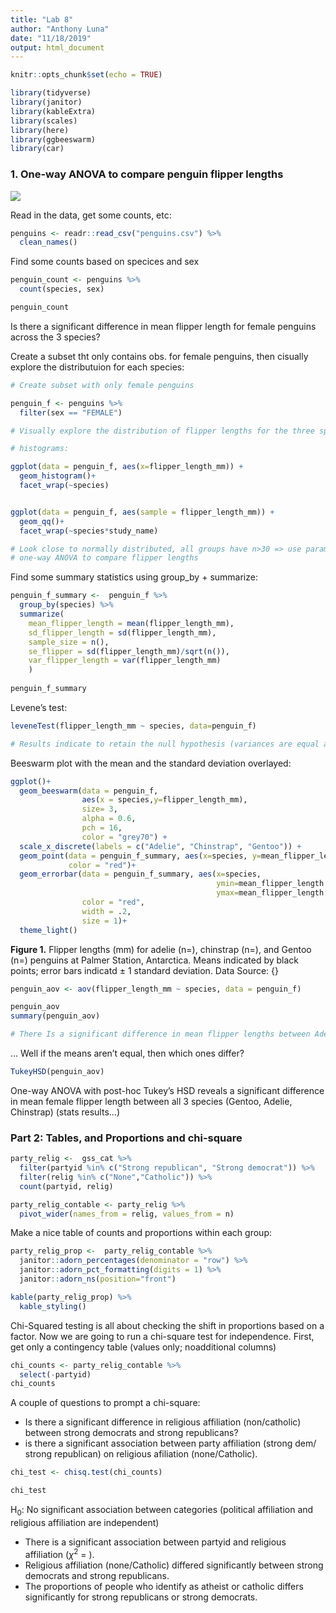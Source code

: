 ```yaml
---
title: "Lab 8"
author: "Anthony Luna"
date: "11/18/2019"
output: html_document
---
```


```r
knitr::opts_chunk$set(echo = TRUE)
```
```r
library(tidyverse)
library(janitor)
library(kableExtra)
library(scales)
library(here)
library(ggbeeswarm)
library(car)
```

### 1. One-way ANOVA to compare penguin flipper lengths

![](penguin-heights.jpg)

Read in the data, get some counts, etc:

```r
penguins <- readr::read_csv("penguins.csv") %>% 
  clean_names()
```

Find some counts based on specices and sex

```r
penguin_count <- penguins %>% 
  count(species, sex)

penguin_count
```

Is there a significant difference in mean flipper length for female penguins across the 3 species?


Create a subset tht only contains obs. for female penguins, then cisually explore the distributuion for each species:

```r
# Create subset with only female penguins

penguin_f <- penguins %>% 
  filter(sex == "FEMALE")

# Visually explore the distribution of flipper lengths for the three species:

# histograms:

ggplot(data = penguin_f, aes(x=flipper_length_mm)) +
  geom_histogram()+
  facet_wrap(~species)


ggplot(data = penguin_f, aes(sample = flipper_length_mm)) + 
  geom_qq()+
  facet_wrap(~species*study_name)

# Look close to normally distributed, all groups have n>30 => use parametric
# one-way ANOVA to compare flipper lengths


```

Find some summary statistics using group_by + summarize:

```r
penguin_f_summary <-  penguin_f %>% 
  group_by(species) %>% 
  summarize(
    mean_flipper_length = mean(flipper_length_mm),
    sd_flipper_length = sd(flipper_length_mm),
    sample_size = n(),
    se_flipper = sd(flipper_length_mm)/sqrt(n()),
    var_flipper_length = var(flipper_length_mm)
    )
    
penguin_f_summary
```

Levene's test:

```r
leveneTest(flipper_length_mm ~ species, data=penguin_f)

# Results indicate to retain the null hypothesis (variances are equal across groups)
```

Beeswarm plot with the mean and the standard deviation overlayed:

```r

ggplot()+
  geom_beeswarm(data = penguin_f,
                aes(x = species,y=flipper_length_mm),
                size= 3,
                alpha = 0.6,
                pch = 16,
                color = "grey70") +
  scale_x_discrete(labels = c("Adelie", "Chinstrap", "Gentoo")) +
  geom_point(data = penguin_f_summary, aes(x=species, y=mean_flipper_length),
             color = "red")+
  geom_errorbar(data = penguin_f_summary, aes(x=species,
                                              ymin=mean_flipper_length - sd_flipper_length,
                                              ymax=mean_flipper_length + sd_flipper_length), 
                color = "red", 
                width = .2, 
                size = 1)+
  theme_light()
```

**Figure 1.** Flipper lengths (mm) for adelie (n=), chinstrap (n=), and Gentoo (n=) penguins at Palmer Station, Antarctica. Means indicated by black points; error bars indicatd $\pm$ 1 standard deviation. Data Source: {}

```r
penguin_aov <- aov(flipper_length_mm ~ species, data = penguin_f)

penguin_aov
summary(penguin_aov)

# There Is a significant difference in mean flipper lengths between Adelie, Chinstrap, and Gentoo penguins at Palmer Station (F(2, 162) = 411.8 p < 0.0001)
```

... Well if the means aren't equal, then which ones differ?

```r
TukeyHSD(penguin_aov)
```

One-way ANOVA with post-hoc Tukey's HSD reveals a significant difference in mean female flipper length between all 3 species (Gentoo, Adelie, Chinstrap) (stats results...)


### Part 2: Tables, and Proportions and chi-square

```r
party_relig <-  gss_cat %>% 
  filter(partyid %in% c("Strong republican", "Strong democrat")) %>% 
  filter(relig %in% c("None","Catholic")) %>% 
  count(partyid, relig)

party_relig_contable <- party_relig %>% 
  pivot_wider(names_from = relig, values_from = n) 

```

Make a nice table of counts and proportions within each group:

```r
party_relig_prop <-  party_relig_contable %>% 
  janitor::adorn_percentages(denominator = "row") %>% 
  janitor::adorn_pct_formatting(digits = 1) %>% 
  janitor::adorn_ns(position="front")

kable(party_relig_prop) %>% 
  kable_styling()

```

Chi-Squared testing is all about checking the shift in proportions based on a factor. Now we are going to run a chi-square test for independence. First, get only a contingency table (values only; noadditional columns)

```r
chi_counts <- party_relig_contable %>% 
  select(-partyid)
chi_counts

```


A couple of questions to prompt a chi-square:

 * Is there a significant difference in religious affiliation (non/catholic) between strong democrats and strong republicans?
 * is there a significant association between party affiliation (strong dem/ strong republican) on religious afiliation (none/Catholic).
 
```r
chi_test <- chisq.test(chi_counts)

chi_test
```
 
H~0~: No significant association between categories (political affiliation and religious affiliation are independent)

 - There is a significant association between partyid and religious affiliation ($\chi^2$ = ).
 - Religious affiliation (none/Catholic) differed significantly between strong democrats and strong republicans.
 - The proportions of people who identify as atheist or catholic differs significantly for strong republicans or strong democrats.

